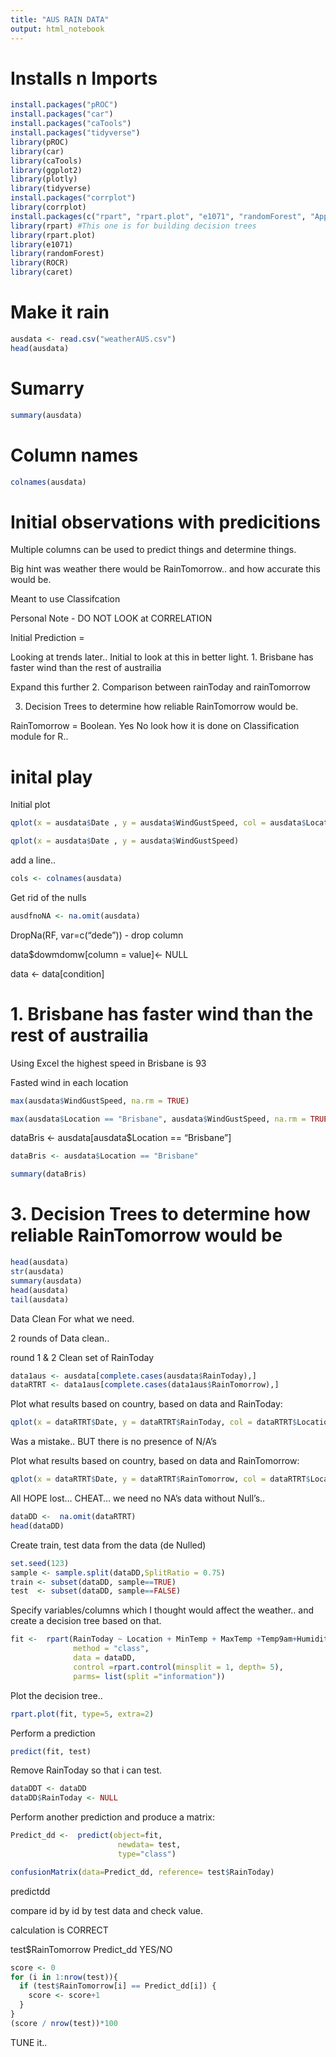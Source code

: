 ```yaml
---
title: "AUS RAIN DATA"
output: html_notebook
---
```


# Installs n Imports
```r
install.packages("pROC")
install.packages("car")
install.packages("caTools")
install.packages("tidyverse")
library(pROC)
library(car)
library(caTools)
library(ggplot2)
library(plotly)
library(tidyverse)
install.packages("corrplot")
library(corrplot)
install.packages(c("rpart", "rpart.plot", "e1071", "randomForest", "AppliedPredictiveModeling", "caret", "ROCR"))
library(rpart) #This one is for building decision trees
library(rpart.plot)
library(e1071)
library(randomForest)
library(ROCR)
library(caret)
```



# Make it rain

```r
ausdata <- read.csv("weatherAUS.csv")
head(ausdata)
```

# Sumarry

```r
summary(ausdata)
```

# Column names

```r
colnames(ausdata)
```

# Initial observations with predicitions

Multiple columns can be used to predict things and determine things.

Big hint was weather there would be RainTomorrow.. and how accurate this would be.


Meant to use Classifcation

Personal Note - DO NOT LOOK at CORRELATION


Initial Prediction =

Looking at trends later..
Initial to look at this in better light. 
1. Brisbane has faster wind than the rest of austrailia

Expand this further
2. Comparison between rainToday and rainTomorrow 

3. Decision Trees to determine how reliable RainTomorrow would be.

RainTomorrow = Boolean. Yes No
look how it is done on Classification module for R.. 

# inital play

Initial plot
```r
qplot(x = ausdata$Date , y = ausdata$WindGustSpeed, col = ausdata$Location)
```

```r
qplot(x = ausdata$Date , y = ausdata$WindGustSpeed)
```
add a line.. 


```r
cols <- colnames(ausdata)
```



Get rid of the nulls
```r
ausdfnoNA <- na.omit(ausdata)
```

DropNa(RF, var=c("dede")) - drop column

data$dowmdomw[column = value]<- NULL

data <- data[condition]

# 1. Brisbane has faster wind than the rest of austrailia

Using Excel the highest speed in Brisbane is 93

Fasted wind in each location 

```r
max(ausdata$WindGustSpeed, na.rm = TRUE)
```

```r
max(ausdata$Location == "Brisbane", ausdata$WindGustSpeed, na.rm = TRUE)
```

dataBris <- ausdata[ausdata$Location == "Brisbane"]

```r
dataBris <- ausdata$Location == "Brisbane"
```

```r
summary(dataBris)
```




# 3. Decision Trees to determine how reliable RainTomorrow would be

```r
head(ausdata)
str(ausdata)
summary(ausdata)
head(ausdata)
tail(ausdata)
```

Data Clean For what we need.

2 rounds of Data clean..

round 1 & 2 Clean set of RainToday

```r
data1aus <- ausdata[complete.cases(ausdata$RainToday),]
dataRTRT <- data1aus[complete.cases(data1aus$RainTomorrow),]
```


Plot what results based on country, based on data and RainToday:

```r
qplot(x = dataRTRT$Date, y = dataRTRT$RainToday, col = dataRTRT$Location)
```

Was a mistake.. BUT there is no presence of N/A's

Plot what results based on country, based on data and RainTomorrow:

```r
qplot(x = dataRTRT$Date, y = dataRTRT$RainTomorrow, col = dataRTRT$Location)
```

All HOPE lost...
CHEAT... we need no NA's data without Null's..

```r
dataDD <-  na.omit(dataRTRT) 
head(dataDD)
```

Create train, test data from the data (de Nulled)

```r
set.seed(123)
sample <- sample.split(dataDD,SplitRatio = 0.75)
train <- subset(dataDD, sample==TRUE) 
test  <- subset(dataDD, sample==FALSE)
```

Specify variables/columns which I thought would affect the weather.. and create a decision tree based on that.
```r
fit <-  rpart(RainToday ~ Location + MinTemp + MaxTemp +Temp9am+Humidity9am+Pressure9am+Cloud9am+ Evaporation + Sunshine,
              method = "class",
              data = dataDD,
              control =rpart.control(minsplit = 1, depth= 5),
              parms= list(split ="information"))
```

Plot the decision tree..

```r
rpart.plot(fit, type=5, extra=2)
```

Perform a prediction 

```r
predict(fit, test)
```

Remove RainToday so that i can test.
```r
dataDDT <- dataDD 
dataDD$RainToday <- NULL
```

Perform another prediction and produce a matrix:
```r
Predict_dd <-  predict(object=fit,
                        newdata= test,
                        type="class")

confusionMatrix(data=Predict_dd, reference= test$RainToday)
```



predictdd 

compare id by id by test data and check value.


calculation is CORRECT

test$RainTomorrow Predict_dd YES/NO

```r
score <- 0
for (i in 1:nrow(test)){
  if (test$RainTomorrow[i] == Predict_dd[i]) {
    score <- score+1
  }
}
(score / nrow(test))*100
```

TUNE it..

